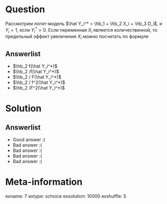 Question
========
Рассмотрим логит-модель $\hat Y_i^* = \hb_1 + \hb_2 X_i + \hb_3 D_i$, и $Y_i = 1$, если $Y_i^* > 0$. Если переменная $X_i$ является количественной, то предельный эффект увеличения $X_i$ можно посчитать по формуле


Answerlist
----------
*  $\hb_2 f(\hat Y_i^*)$
*  $\hb_2 /f(\hat Y_i^*)$
*  $\hb_2 / F(\hat Y_i^*)$
*  $\hb_2 / f^2(\hat Y_i^*)$
*  $\hb_2 /F^2(\hat Y_i^*)$

Solution
========

Answerlist
----------
*  Good answer :)
*  Bad answer :(
*  Bad answer :(
*  Bad answer :(
*  Bad answer :(

Meta-information
================
exname: 7
extype: schoice
exsolution: 10000
exshuffle: 5
